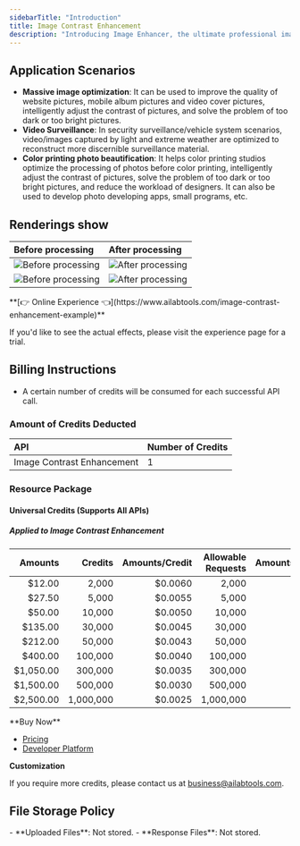 ```yaml
---
sidebarTitle: "Introduction"
title: Image Contrast Enhancement
description: "Introducing Image Enhancer, the ultimate professional image enhancement tool for perfecting your photos. Our powerful suite of tools allows you to deblur, color correct, and adjust contrast with ease, giving you the best possible image quality. From simple corrections to complex tasks, Image Enhancer delivers professional-grade results in no time. Whether you're a professional photographer or just starting out, Image Enhancer has the tools you need to take your photos to the next level. Take control of your images and get the perfect look you desire with Image Enhancer."
---
```


## Application Scenarios

- **Massive image optimization**: It can be used to improve the quality of website pictures, mobile album pictures and video cover pictures, intelligently adjust the contrast of pictures, and solve the problem of too dark or too bright pictures.
- **Video Surveillance**: In security surveillance/vehicle system scenarios, video/images captured by light and extreme weather are optimized to reconstruct more discernible surveillance material.
- **Color printing photo beautification**: It helps color printing studios optimize the processing of photos before color printing, intelligently adjust the contrast of pictures, solve the problem of too dark or too bright pictures, and reduce the workload of designers. It can also be used to develop photo developing apps, small programs, etc.

## Renderings show

| Before processing                                                                         | After processing                                                                              |
|:------------------------------------------------------------------------------------------|:----------------------------------------------------------------------------------------------|
| ![Before processing](https://img.ailabtools.com/rapidapi/ContrastEnhance/untreated-4.jpg) | ![After processing](https://img.ailabtools.com/rapidapi/ContrastEnhance/processed-4-min.jpeg) |
| ![Before processing](https://img.ailabtools.com/rapidapi/ContrastEnhance/untreated-5.jpg) | ![After processing](https://img.ailabtools.com/rapidapi/ContrastEnhance/processed-5-min.jpeg) |
<Tip>
**[👉 Online Experience 👈](https://www.ailabtools.com/image-contrast-enhancement-example)**

If you'd like to see the actual effects, please visit the experience page for a trial.
</Tip>
## Billing Instructions

- A certain number of credits will be consumed for each successful API call.

### Amount of Credits Deducted

| API                        | Number of Credits |
|:---------------------------|:------------------|
| Image Contrast Enhancement | 1                 |

### Resource Package

#### Universal Credits (Supports All APIs)

##### Applied to Image Contrast Enhancement

|   Amounts |   Credits | Amounts/Credit | Allowable Requests | Amounts/Request |
|----------:|----------:|---------------:|-------------------:|----------------:|
|    $12.00 |     2,000 |        $0.0060 |              2,000 |         $0.0060 |
|    $27.50 |     5,000 |        $0.0055 |              5,000 |         $0.0055 |
|    $50.00 |    10,000 |        $0.0050 |             10,000 |         $0.0050 |
|   $135.00 |    30,000 |        $0.0045 |             30,000 |         $0.0045 |
|   $212.00 |    50,000 |        $0.0043 |             50,000 |         $0.0043 |
|   $400.00 |   100,000 |        $0.0040 |            100,000 |         $0.0040 |
| $1,050.00 |   300,000 |        $0.0035 |            300,000 |         $0.0035 |
| $1,500.00 |   500,000 |        $0.0030 |            500,000 |         $0.0030 |
| $2,500.00 | 1,000,000 |        $0.0025 |          1,000,000 |         $0.0025 |
<Tip>
**Buy Now**

- <a href="https://www.ailabtools.com/price?tab=developer" target="_blank">Pricing</a>
- <a href="https://www.ailabtools.com/developer-platform" target="_blank">Developer Platform</a>

**Customization**

If you require more credits, please contact us at <a href="mailto:business@ailabtools.com">business@ailabtools.com</a>.
</Tip>
## File Storage Policy
<Tip>
- **Uploaded Files**: Not stored.
- **Response Files**: Not stored.
</Tip>